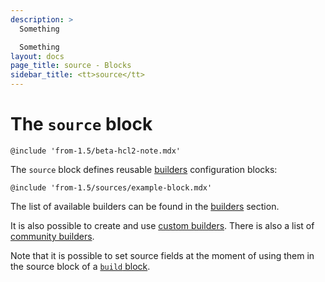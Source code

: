 ```yaml
---
description: >
  Something

  Something
layout: docs
page_title: source - Blocks
sidebar_title: <tt>source</tt>
---
```


# The `source` block

`@include 'from-1.5/beta-hcl2-note.mdx'`

The `source` block defines reusable [builders](/docs/builders) configuration
blocks:

`@include 'from-1.5/sources/example-block.mdx'`

The list of available builders can be found in the [builders](/docs/builders)
section.

It is also possible to create and use [custom
builders](/docs/extending/custom-builders). There is also a list of [community
builders](/community-tools#community-builders).

Note that it is possible to set source fields at the moment of using them in the
source block of a [`build` block](/docs/from-1.5/blocks/build).
